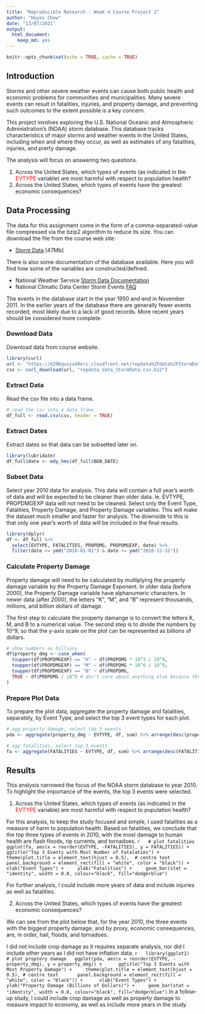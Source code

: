 ---
title: "Reproducible Research - Week 4 Course Project 2"
author: "Hayes Chow"
date: "13/07/2021"
output: 
  html_document: 
    keep_md: yes
---

```{r setup, include=FALSE}
knitr::opts_chunk$set(echo = TRUE, cache = TRUE)
```

## Introduction
Storms and other severe weather events can cause both public health and economic problems for communities and municipalities. Many severe events can result in fatalities, injuries, and property damage, and preventing such outcomes to the extent possible is a key concern.

This project involves exploring the U.S. National Oceanic and Atmospheric Administration's (NOAA) storm database. This database tracks characteristics of major storms and weather events in the United States, including when and where they occur, as well as estimates of any fatalities, injuries, and prerty damage.

The analysis will focus on answering two questions.

1. Across the United States, which types of events (as indicated in the <span style="color: red;">EVTYPE</span> variable) are most harmful with respect to population health?
2. Across the United States, which types of events have the greatest economic consequences?

## Data Processing
The data for this assignment come in the form of a comma-separated-value file compressed via the bzip2 algorithm to reduce its size. You can download the file from the course web site:

- [Storm Data](https://d396qusza40orc.cloudfront.net/repdata%2Fdata%2FStormData.csv.bz2) [47Mb]

There is also some documentation of the database available. Here you will find how some of the variables are constructed/defined.

- National Weather Service [Storm Data Documentation](https://d396qusza40orc.cloudfront.net/repdata%2Fpeer2_doc%2Fpd01016005curr.pdf)
- National Climatic Data Center Storm Events [FAQ](https://d396qusza40orc.cloudfront.net/repdata%2Fpeer2_doc%2FNCDC%20Storm%20Events-FAQ%20Page.pdf)

The events in the database start in the year 1950 and end in November 2011. In the earlier years of the database there are generally fewer events recorded, most likely due to a lack of good records. More recent years should be considered more complete.

### Download Data
Download data from course website.
```{r download, message = FALSE, cache.extra = tools::md5sum("repdata_data_StormData.csv.bz2")}
library(curl)
url <- "https://d396qusza40orc.cloudfront.net/repdata%2Fdata%2FStormData.csv.bz2"
csv <- curl_download(url, "repdata_data_StormData.csv.bz2")
```

### Extract Data
Read the csv file into a data frame. 
```{r extract, message = FALSE}
# read the csv into a data frame
df_full <- read.csv(csv, header = TRUE)
```


### Extract Dates
Extract dates so that data can be subsetted later on.
```{r extract_dates, message = FALSE}
library(lubridate)
df_full$date <- mdy_hms(df_full$BGN_DATE)
```

### Subset Data
Select year 2010 data for analysis. This data will contain a full year's worth of data and will be expected to be cleaner than older data. Ie. EVTYPE, PROPDMGEXP data will not need to be cleaned. Select only the Event Type, Fatalities, Property Damage, and Property Damage variables. This will make the dataset much smaller and faster for analysis. The downside to this is that only one year's worth of data will be included in the final results.
```{r subset, message = FALSE}
library(dplyr)
df <- df_full %>% 
  select(EVTYPE, FATALITIES, PROPDMG, PROPDMGEXP, date) %>% 
  filter(date >= ymd("2010-01-01") & date <= ymd("2010-12-31"))
```

### Calculate Property Damage
Property damage will need to be calculated by multiplying the property damage variable by the Property Damage Exponent. In older data (before 2000), the Property Damage variable have alphanumeric characters. In newer data (after 2000), the letters "K", "M", and "B" represent thousands, millions, and billion dollars of damage.

The first step to calculate the property damange is to convert the letters K, M, and B to a numerical value. The second step is to divide the numbers by 10^9, so that the y-axis scale on the plot can be represented as billions of dollars.
```{r calc_prop_damage, message = FALSE}
# show numbers as billions
df$property_dmg <- case_when(
  toupper(df$PROPDMGEXP) == "K" ~ df$PROPDMG * 10^3 / 10^9,
  toupper(df$PROPDMGEXP) == "M" ~ df$PROPDMG * 10^6 / 10^9,
  toupper(df$PROPDMGEXP) == "B" ~ df$PROPDMG,
  TRUE ~ df$PROPDMG / 10^9 # don't care about anything else because the magnitude is too low (for years <2000)
)
```

### Prepare Plot Data
To prepare the plot data, aggregate the property damage and fatalities, separately, by Event Type, and select the top 3 event types for each plot.
```{r prepare_plot_data, message = FALSE}
# agg property damage, select top 3 events
pda <- aggregate(property_dmg ~ EVTYPE, df, sum) %>% arrange(desc(property_dmg)) %>% head(3)

# agg fatalities, select top 3 events
fa <- aggregate(FATALITIES ~ EVTYPE, df, sum) %>% arrange(desc(FATALITIES)) %>% head(3)
```

## Results
This analysis narrowed the focus of the NOAA storm database to year 2010. To highlight the importance of the events, the top 3 events were selected.

1. Across the United States, which types of events (as indicated in the <span style="color: red;">EVTYPE</span> variable) are most harmful with respect to population health?

  For this analysis, to keep the study focused and simple, I used fatalities as a measure of harm to population health. Based on fatalities, we conclude that the top three types of events in 2010, with the most damage to human health are  flash floods, rip currents, and tornadoes.
  ```{r plot_fatalities, fig.align='center'}
  # plot fatalities
  ggplot(fa, aes(x = reorder(EVTYPE, -FATALITIES), y = FATALITIES)) + 
    ggtitle("Top 3 Events with Most Number of Fatalaties") +
    theme(plot.title = element_text(hjust = 0.5),  # centre text
      panel.background = element_rect(fill = "white", color = "black")) + 
    xlab("Event Types") +
    ylab("Fatalities") +
    geom_bar(stat = "identity", width = 0.8, colour="black", fill="dodgerblue")
  ```
  
  For further analysis, I could include more years of data and include injuries as well as fatalities.
  
2. Across the United States, which types of events have the greatest economic consequences?
  
  We can see from the plot below that, for the year 2010, the three events with the biggest property damage, and by proxy, economic consequences, are, in order, hail, floods, and tornadoes.

  I did not include crop damage as it requires separate analysis, nor did I include other years as I did not have inflation data.
  ```{r plot_prop_damaage, fig.align='center'}
  library(ggplot2)
  # plot proptery damage
  ggplot(pda, aes(x = reorder(EVTYPE, -property_dmg), y = property_dmg)) + 
    ggtitle("Top 3 Events with Most Property Damage") +
    theme(plot.title = element_text(hjust = 0.5), # centre text
      panel.background = element_rect(fill = "white", color = "black")) + 
    xlab("Event Types") +
    ylab("Property Damage (Billions of Dollars)") +
    geom_bar(stat = "identity", width = 0.8, colour="black", fill="dodgerblue")
  ```
  In a follow-up study, I could include crop damage as well as property damage to measure impact to economy, as well as include more years in the study.
